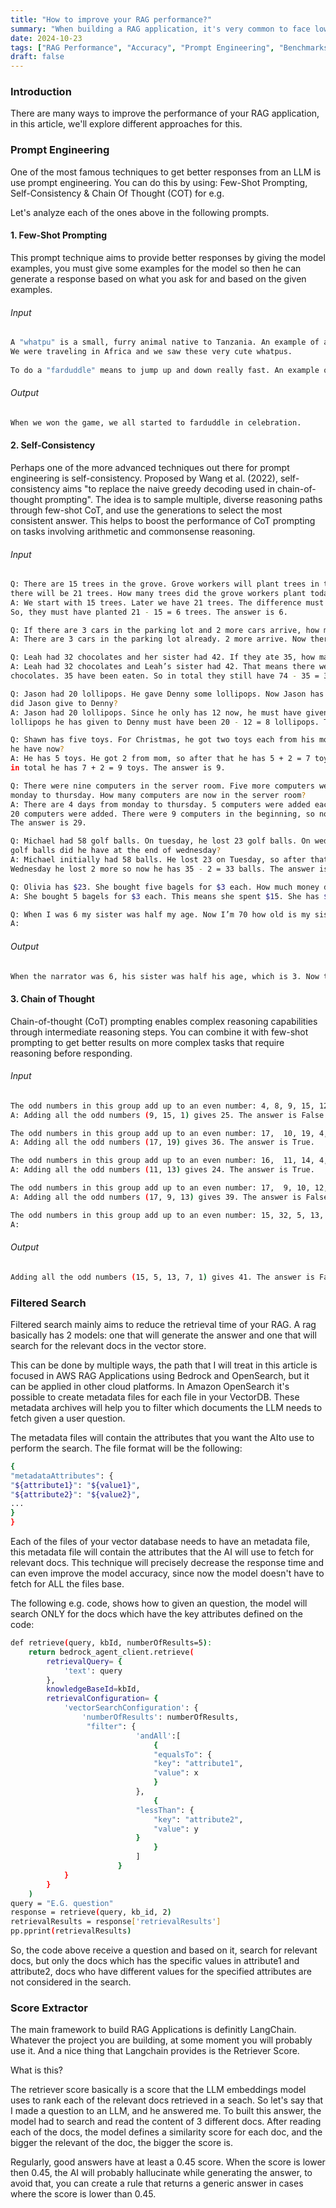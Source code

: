 ```yaml
---
title: "How to improve your RAG performance?"
summary: "When building a RAG application, it's very common to face low accuracy at the beginning. To overcome this issue, techniques such as prompt engineering, filtered search, score extractor and more are mandatory to reach performances above 80%."
date: 2024-10-23
tags: ["RAG Performance", "Accuracy", "Prompt Engineering", "Benchmarks"]
draft: false
---
```


### Introduction
There are many ways to improve the performance of your RAG application, in this article, we'll explore different approaches for this.

### Prompt Engineering
One of the most famous techniques to get better responses from an LLM is use prompt engineering. You can do this by using: Few-Shot Prompting, Self-Consistency & Chain Of Thought (COT) for e.g.

Let's analyze each of the ones above in the following prompts.

#### 1. Few-Shot Prompting
This prompt technique aims to provide better responses by giving the model examples, you must give some examples for the model so then he can generate a response based on what you ask for and based on the given examples.

###### Input
```bash
A "whatpu" is a small, furry animal native to Tanzania. An example of a sentence that uses the word whatpu is:
We were traveling in Africa and we saw these very cute whatpus.
 
To do a "farduddle" means to jump up and down really fast. An example of a sentence that uses the word farduddle is:
```

###### Output
```bash
When we won the game, we all started to farduddle in celebration.
```

#### 2. Self-Consistency
Perhaps one of the more advanced techniques out there for prompt engineering is self-consistency. Proposed by Wang et al. (2022), self-consistency aims "to replace the naive greedy decoding used in chain-of-thought prompting". The idea is to sample multiple, diverse reasoning paths through few-shot CoT, and use the generations to select the most consistent answer. This helps to boost the performance of CoT prompting on tasks involving arithmetic and commonsense reasoning.

###### Input
```bash
Q: There are 15 trees in the grove. Grove workers will plant trees in the grove today. After they are done,
there will be 21 trees. How many trees did the grove workers plant today?
A: We start with 15 trees. Later we have 21 trees. The difference must be the number of trees they planted.
So, they must have planted 21 - 15 = 6 trees. The answer is 6.

Q: If there are 3 cars in the parking lot and 2 more cars arrive, how many cars are in the parking lot?
A: There are 3 cars in the parking lot already. 2 more arrive. Now there are 3 + 2 = 5 cars. The answer is 5.

Q: Leah had 32 chocolates and her sister had 42. If they ate 35, how many pieces do they have left in total?
A: Leah had 32 chocolates and Leah’s sister had 42. That means there were originally 32 + 42 = 74
chocolates. 35 have been eaten. So in total they still have 74 - 35 = 39 chocolates. The answer is 39.

Q: Jason had 20 lollipops. He gave Denny some lollipops. Now Jason has 12 lollipops. How many lollipops
did Jason give to Denny?
A: Jason had 20 lollipops. Since he only has 12 now, he must have given the rest to Denny. The number of
lollipops he has given to Denny must have been 20 - 12 = 8 lollipops. The answer is 8.

Q: Shawn has five toys. For Christmas, he got two toys each from his mom and dad. How many toys does
he have now?
A: He has 5 toys. He got 2 from mom, so after that he has 5 + 2 = 7 toys. Then he got 2 more from dad, so
in total he has 7 + 2 = 9 toys. The answer is 9.

Q: There were nine computers in the server room. Five more computers were installed each day, from
monday to thursday. How many computers are now in the server room?
A: There are 4 days from monday to thursday. 5 computers were added each day. That means in total 4 * 5 =
20 computers were added. There were 9 computers in the beginning, so now there are 9 + 20 = 29 computers.
The answer is 29.

Q: Michael had 58 golf balls. On tuesday, he lost 23 golf balls. On wednesday, he lost 2 more. How many
golf balls did he have at the end of wednesday?
A: Michael initially had 58 balls. He lost 23 on Tuesday, so after that he has 58 - 23 = 35 balls. On
Wednesday he lost 2 more so now he has 35 - 2 = 33 balls. The answer is 33.

Q: Olivia has $23. She bought five bagels for $3 each. How much money does she have left?
A: She bought 5 bagels for $3 each. This means she spent $15. She has $8 left.

Q: When I was 6 my sister was half my age. Now I’m 70 how old is my sister?
A:
```

###### Output
```bash
When the narrator was 6, his sister was half his age, which is 3. Now that the narrator is 70, his sister would be 70 - 3 = 67 years old. The answer is 67.
```

#### 3. Chain of Thought
Chain-of-thought (CoT) prompting enables complex reasoning capabilities through intermediate reasoning steps. You can combine it with few-shot prompting to get better results on more complex tasks that require reasoning before responding.

###### Input
```bash
The odd numbers in this group add up to an even number: 4, 8, 9, 15, 12, 2, 1.
A: Adding all the odd numbers (9, 15, 1) gives 25. The answer is False.

The odd numbers in this group add up to an even number: 17,  10, 19, 4, 8, 12, 24.
A: Adding all the odd numbers (17, 19) gives 36. The answer is True.

The odd numbers in this group add up to an even number: 16,  11, 14, 4, 8, 13, 24.
A: Adding all the odd numbers (11, 13) gives 24. The answer is True.

The odd numbers in this group add up to an even number: 17,  9, 10, 12, 13, 4, 2.
A: Adding all the odd numbers (17, 9, 13) gives 39. The answer is False.

The odd numbers in this group add up to an even number: 15, 32, 5, 13, 82, 7, 1. 
A:
```

###### Output
```bash
Adding all the odd numbers (15, 5, 13, 7, 1) gives 41. The answer is False.
```

### Filtered Search
Filtered search mainly aims to reduce the retrieval time of your RAG. A rag basically has 2 models: one that will generate the answer and one that will search for the relevant docs in the vector store.

This can be done by multiple ways, the path that I will treat in this article is focused in AWS RAG Applications using Bedrock and OpenSearch, but it can be applied in other cloud platforms.
In Amazon OpenSearch it's possible to create metadata files for each file in your VectorDB. These metadata archives will help you to filter which documents the LLM needs to fetch given a user question.

The metadata files will contain the attributes that you want the AI ​​to use to perform the search. The file format will be the following:

```bash
{
"metadataAttributes": {
"${attribute1}": "${value1}",
"${attribute2}": "${value2}",
...
}
}
```

Each of the files of your vector database needs to have an metadata file, this metadata file will contain the attributes that the AI will use to fetch for relevant docs. This technique will precisely decrease the response time and can even improve the model accuracy, since now the model doesn't have to fetch for ALL the files base.

The following e.g. code, shows how to given an question, the model will search ONLY for the docs which have the key attributes defined on the code:

```bash
def retrieve(query, kbId, numberOfResults=5):
    return bedrock_agent_client.retrieve(
        retrievalQuery= {
            'text': query
        },
        knowledgeBaseId=kbId,
        retrievalConfiguration= {
            'vectorSearchConfiguration': {
                'numberOfResults': numberOfResults,
                 "filter": {
                            'andAll':[
                                {
                                "equalsTo": {
                                "key": "attribute1",
                                "value": x
                                }
                            },
                                {
                            "lessThan": {
                                "key": "attribute2",
                                "value": y
                            }
                                }
                            ]
                        }
            }
        }
    ) 
query = "E.G. question" 
response = retrieve(query, kb_id, 2)
retrievalResults = response['retrievalResults']
pp.pprint(retrievalResults)
```

So, the code above receive a question and based on it, search for relevant docs, but only the docs which has the specific values in attribute1 and attribute2, docs who have different values for the specified attributes are not considered in the search.

### Score Extractor
The main framework to build RAG Applications is definitly LangChain. Whatever the project you are building, at some moment you will probably use it. And a nice thing that Langchain provides is the Retriever Score.

What is this?

The retriever score basically is a score that the LLM embeddings model uses to rank each of the relevant docs retrieved in a seach. So let's say that I made a question to an LLM, and he answered me. To built this answer, the model had to search and read the content of 3 different docs.
After reading each of the docs, the model defines a similarity score for each doc, and the bigger the relevant of the doc, the bigger the score is. 

Regularly, good answers have at least a 0.45 score.
When the score is lower then 0.45, the AI will probably hallucinate while generating the answer, to avoid that, you can create a rule that returns a generic answer in cases where the score is lower than 0.45.